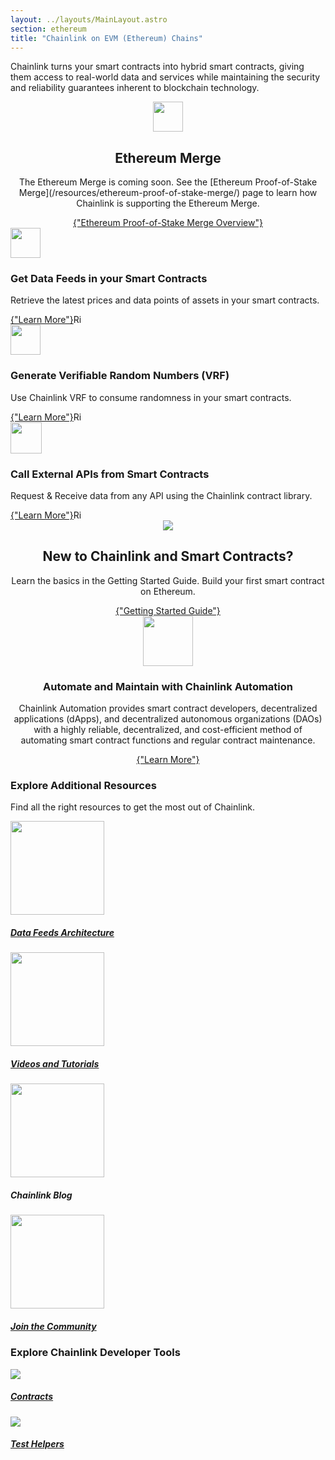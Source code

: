 ```yaml
---
layout: ../layouts/MainLayout.astro
section: ethereum
title: "Chainlink on EVM (Ethereum) Chains"
---
```



Chainlink turns your smart contracts into hybrid smart contracts, giving
them access to real-world data and services while maintaining the security
and reliability guarantees inherent to blockchain technology.

<section class="card" style="text-align: center;">
  <img
    src="/images/card-icons/5f75cc9f74f7124d70ad4f0a_file-code-check.svg"
    class="cl-image-featured"
    style="width: 48px"
  />
  <h2>Ethereum Merge</h2>
  <p>
    The Ethereum Merge is coming soon. See the [Ethereum Proof-of-Stake Merge](/resources/ethereum-proof-of-stake-merge/)
    page to learn how Chainlink is supporting the Ethereum Merge.
  </p>
  <a
    href="/resources/ethereum-proof-of-stake-merge/"
    class={button.secondary}
    style="margin-top: var(--space-4x)"
  >
    {"Ethereum Proof-of-Stake Merge Overview"}
  </a>
</section>
<div class={styles.productCardGrid}>
  <section class="card" >
    <img
      src="https://uploads-ssl.webflow.com/5e444500cbc42eeb5198206f/5e7898724c71bddf6749df17_DeFi2.svg"
      class="cl-image-featured"
      style="width: 48px"
    />
    <h3 class={styles.cardTitle}>Get Data Feeds in your Smart Contracts</h3>
    <p>
      Retrieve the latest prices and data points of assets in your smart
      contracts.
    </p>
    <a
      href="/data-feeds/"
      class={button.secondary}
      style="margin-top: var(--space-4x); display: inline-flex;"
    >
      {"Learn More"}
      <img
        class="cta-learnmore-arrow"
        src="/images/card-icons/navigation-arrow-right.svg"
        loading="lazy"
        alt="Right arrow"
        style="height: 16px"
      />
    </a>

  </section>
  <section class="card">
    <div>
      <img
        src="https://uploads-ssl.webflow.com/5e444500cbc42eeb5198206f/5e7898724c71bd62c149df16_Example.svg"
        class="cl-image-featured"
        style="width: 48px"
      />
      <h3 class={styles.cardTitle}>Generate Verifiable Random Numbers (VRF)</h3>
      <p>Use Chainlink VRF to consume randomness in your smart contracts.</p>
      <a
        href="/vrf/v2/introduction/"
        class={button.secondary}
        style="margin-top: var(--space-4x); display: inline-flex;"
      >
        {"Learn More"}
        <img
          class="cta-learnmore-arrow"
          src="/images/card-icons/navigation-arrow-right.svg"
          loading="lazy"
          alt="Right arrow"
          style="height: 16px"
        />
      </a>
    </div>

  </section>
  <section class="card">
      <img
        src="https://uploads-ssl.webflow.com/5e444500cbc42eeb5198206f/5e7894ddbc6262c7a18da684_RequestSmall.svg"
        class="cl-image-featured"
        height="50"
      />
      <h3 class={styles.cardTitle}>Call External APIs from Smart Contracts</h3>
      <p>
        Request &amp; Receive data from any API using the Chainlink contract
        library.
      </p>
      <a href="/any-api/introduction/"  
        class={button.secondary}
        style="margin-top: var(--space-4x); display: inline-flex;"
      >
        {"Learn More"}
        <img
          class="cta-learnmore-arrow"
          src="/images/card-icons/navigation-arrow-right.svg"
          loading="lazy"
          alt="Right arrow"
          style="height: 16px"
        />
      </a>
  </section>
</div>

<section class="card" style="text-align: center;">
  <div class="cl-card-text">
    <div class="card-icon-wrapper">
      <img
        src="/images/card-icons/5f96ab4b4db522072b7ff30c_book-bookmark.svg"
        class="cl-image-featured"
      ></img>
    </div>
    <h2>New to Chainlink and Smart Contracts?</h2>
    <p>
      Learn the basics in the Getting Started Guide. Build your first smart
      contract on Ethereum.
    </p>
    <a
      href="/getting-started/conceptual-overview/"
      class={button.secondary}
      style="margin-top: var(--space-4x);"
    >
      {"Getting Started Guide"}
    </a>
  </div>
</section>
<section class="card" style="text-align: center;">
  <div class="cl-card-text">
    <img
      src="/images/contract-devs/automation/icon-automation.svg"
      class="cl-image-featured"
      height="80"
      style="max-width:80px"
    />
    <h3>Automate and Maintain with Chainlink Automation</h3>
    <p>
      Chainlink Automation provides smart contract developers, decentralized
      applications (dApps), and decentralized autonomous organizations (DAOs)
      with a highly reliable, decentralized, and cost-efficient method of
      automating smart contract functions and regular contract maintenance.
    </p>
    <a
      href="/chainlink-automation/introduction/"
      class={button.secondary}
      style="margin-top: var(--space-4x);"
    >
      {"Learn More"}
    </a>
  </div>
</section>

<div class={styles.clSection}>
    <h3>Explore Additional Resources</h3>
    <p>Find all the right resources to get the most out of Chainlink.</p>
    <div class={styles.clSectionCards}>
      <a
        class={styles.clProductCard}
        href="/architecture-overview/architecture-overview/"
        target="_blank"
      >
          <img
            src="/images/card-icons/5f85d14b6782933bd5a70060_decentralized.svg"
            width="150px"
          />
          <h5>Data Feeds Architecture</h5>
      </a>
      <a class={styles.clProductCard} href="/getting-started/other-tutorials/" target="_blank">
          <img
            src="/images/card-icons/5f75e7d3f8ef05758ce8c1f5_bulb.svg"
            width="150px"
          />
          <h5>Videos and Tutorials</h5>
      </a>
      <a class={styles.clProductCard}href="https://blog.chain.link/" target="_blank">
        <div>
          <img
            src="/images/card-icons/61163fe987f45b67ab88bcfe_common-file-text-chainlink.svg"
            width="150px"
          />
          <h5>Chainlink Blog</h5>
        </div>
      </a>
      <a
        class={styles.clProductCard}
        href="https://chain.link/community"
        target="_blank"
      >
          <img
            src="/images/card-icons/5f75ccd99b524261854d093d_multiple-users-network.svg"
            width="150px"
          />
          <h5>Join the Community</h5>
      </a>

  </div>
</div>
<div class={styles.clSection}>
  <h3>Explore Chainlink Developer Tools</h3>
  <div class={styles.clSectionCards}>
      <a
        class={styles.clProductCard}
        href="https://www.npmjs.com/package/@chainlink/contracts"
        target="_blank"
      >
          <img src="https://uploads-ssl.webflow.com/5e444500cbc42eeb5198206f/5e711675d22595473f1c0c20_Contract.svg" />
          <h5>Contracts</h5>
      </a>
      <a
        class={styles.clProductCard}
        href="https://www.npmjs.com/package/@chainlink/test-helpers"
        target="_blank"
      >
          <img src="https://uploads-ssl.webflow.com/5e444500cbc42eeb5198206f/5e7116765b27d4521f92bac6_Tester.svg" />
          <h5>Test Helpers</h5>
      </a>
    </div>
</div>
